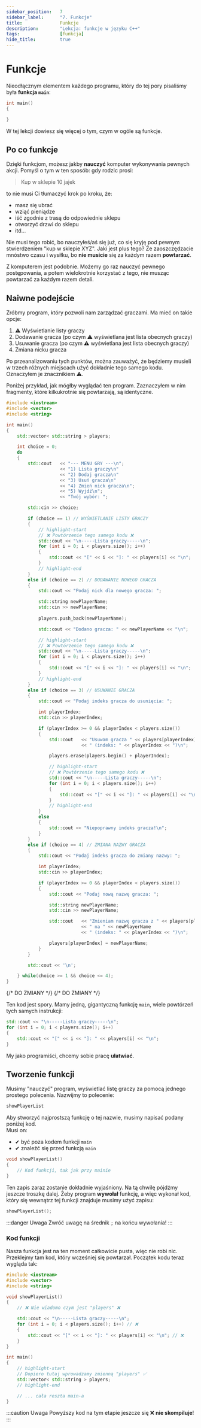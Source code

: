 ```yaml
---
sidebar_position:	7
sidebar_label:		"7. Funkcje"
title:				Funkcje
description:		"Lekcja: funkcje w języku C++"
tags:				[funkcja]
hide_title:			true
---
```



<NotFinished/>

# Funkcje

Nieodłącznym elementem każdego programu, który do tej pory pisaliśmy
była **funkcja `main`**:

```cpp
int main()
{

}
```

W tej lekcji dowiesz się więcej o tym, czym w ogóle są funkcje.

## Po co funkcje

Dzięki funkcjom, możesz jakby **nauczyć** komputer wykonywania pewnych akcji.
Pomyśl o tym w ten sposób: gdy rodzic prosi:

> Kup w sklepie 10 jajek

to nie musi Ci tłumaczyć krok po kroku, że:

- masz się ubrać
- wziąć pieniądze
- iść zgodnie z trasą do odpowiednie sklepu
- otworzyć drzwi do sklepu
- itd...

Nie musi tego robić, bo nauczyłeś/aś się już, co się kryję pod pewnym stwierdzeniem
"kup w sklepie XYZ". Jaki jest plus tego? Że zaoszczędzacie mnóstwo czasu
i wysiłku, bo **nie musicie** się za każdym razem **powtarzać**.

Z komputerem jest podobnie. Możemy go raz nauczyć pewnego postępowania,
a potem wielokrotnie korzystać z tego, nie musząc powtarzać za każdym razem detali.

## Naiwne podejście

Zróbmy program, który pozwoli nam zarządzać graczami.
Ma mieć on takie opcje:

1. ⚠ Wyświetlanie listy graczy
2. Dodawanie gracza (po czym ⚠ wyświetlana jest lista obecnych graczy)
3. Usuwanie gracza (po czym ⚠ wyświetlana jest lista obecnych graczy)
4. Zmiana nicku gracza

Po przeanalizowaniu tych punktów, można zauważyć, że będziemy musieli
w trzech różnych miejscach użyć dokładnie tego samego kodu.
Oznaczyłem je znacznikiem ⚠.

Poniżej przykład, jak mógłby wyglądać ten program. Zaznaczyłem w nim
fragmenty, które kilkukrotnie się powtarzają, są identyczne.

<Tabs>
<TabItem value="code" label="Pełen kod" default>

<CustomCodeBlock lineNumbers maxLines={25} resizable>

```cpp
#include <iostream>
#include <vector>
#include <string>

int main()
{
	std::vector< std::string > players;

	int choice = 0;
	do
	{
		std::cout	<< "--- MENU GRY ---\n";
					<< "1) Lista graczy\n"
					<< "2) Dodaj gracza\n"
					<< "3) Usuń gracza\n"
					<< "4) Zmień nick gracza\n";
					<< "5) Wyjdź\n";
					<< "Twój wybór: ";

		std::cin >> choice;

		if (choice == 1) // WYŚWIETLANIE LISTY GRACZY
		{
			// highlight-start
			// ❌ Powtórzenie tego samego kodu ❌
			std::cout << "\n-----Lista graczy-----\n";
			for (int i = 0; i < players.size(); i++)
			{
				std::cout << "[" << i << "]: " << players[i] << "\n";
			}
			// highlight-end
		}
		else if (choice == 2) // DODAWANIE NOWEGO GRACZA
		{
			std::cout << "Podaj nick dla nowego gracza: ";

			std::string newPlayerName;
			std::cin >> newPlayerName;
			
			players.push_back(newPlayerName);

			std::cout << "Dodano gracza: " << newPlayerName << "\n";

			// highlight-start
			// ❌ Powtórzenie tego samego kodu ❌
			std::cout << "\n-----Lista graczy-----\n";
			for (int i = 0; i < players.size(); i++)
			{
				std::cout << "[" << i << "]: " << players[i] << "\n";
			}
			// highlight-end
		}
		else if (choice == 3) // USUWANIE GRACZA
		{
			std::cout << "Podaj indeks gracza do usunięcia: ";

			int playerIndex;
			std::cin >> playerIndex;

			if (playerIndex >= 0 && playerIndex < players.size())
			{
				std::cout	<< "Usuwam gracza " << players[playerIndex]
							<< " (indeks: " << playerIndex << ")\n"; 

				players.erase(players.begin() + playerIndex);

				// highlight-start
				// ❌ Powtórzenie tego samego kodu ❌
				std::cout << "\n-----Lista graczy-----\n";
				for (int i = 0; i < players.size(); i++)
				{
					std::cout << "[" << i << "]: " << players[i] << "\n";
				}
				// highlight-end
			}
			else
			{
				std::cout << "Niepoprawny indeks gracza!\n";
			}
		}
		else if (choice == 4) // ZMIANA NAZWY GRACZA
		{
			std::cout << "Podaj indeks gracza do zmiany nazwy: ";

			int playerIndex;
			std::cin >> playerIndex;

			if (playerIndex >= 0 && playerIndex < players.size())
			{
				std::cout << "Podaj nową nazwę gracza: ";

				std::string newPlayerName;
				std::cin >> newPlayerName;

				std::cout	<< "Zmieniam nazwę gracza z " << players[playerIndex]
							<< " na " << newPlayerName
							<< " (indeks: " << playerIndex << ")\n"; 

				players[playerIndex] = newPlayerName;
			}
		}

		std::cout << '\n';

	} while(choice >= 1 && choice <= 4);
}
```

</CustomCodeBlock>

</TabItem>
<TabItem value="instruction" label="Instrukcja">
	{/* DO ZMIANY */}
	<GoogleSlides
			src="https://docs.google.com/presentation/d/e/2PACX-1vTsdQPMXKN90rcz4i515JK-rpUHjHTc5xIjGVtNJS8XSbloMNObHEBUSszvYi9I7tuKBNIdEKNFh1jk/embed"
			aspectRatio={960 / 500}
			delay={500}
			centered
			fullWidth
		/>
</TabItem>
<TabItem value="result" label="Wynik">
	{/* DO ZMIANY */}
	<GoogleSlides
			src="https://docs.google.com/presentation/d/e/2PACX-1vTsdQPMXKN90rcz4i515JK-rpUHjHTc5xIjGVtNJS8XSbloMNObHEBUSszvYi9I7tuKBNIdEKNFh1jk/embed"
			aspectRatio={960 / 500}
			delay={500}
			centered
			fullWidth
		/>
</TabItem>


</Tabs>

Ten kod jest spory. Mamy jedną, gigantyczną funkcję `main`, wiele powtórzeń tych samych instrukcji:
```cpp
std::cout << "\n-----Lista graczy-----\n";
for (int i = 0; i < players.size(); i++)
{
	std::cout << "[" << i << "]: " << players[i] << "\n";
}
```

My jako programiści, chcemy sobie pracę **ułatwiać**.

## Tworzenie funkcji

Musimy "nauczyć" program, wyświetlać listę graczy za pomocą jednego prostego polecenia.
Nazwijmy to polecenie:

```cpp
showPlayerList
```

Aby stworzyć najprostszą funkcję o tej nazwie, musimy napisać podany poniżej kod.  
Musi on:
- ✔ być poza kodem funkcji `main`
- ✔ znaleźć się przed funkcją `main`

```cpp
void showPlayerList()
{
	// Kod funkcji, tak jak przy mainie
}
```

Ten zapis zaraz zostanie dokładnie wyjaśniony. Na tą chwilę pójdźmy jeszcze troszkę dalej.
Żeby program **wywołał** funkcję, a więc wykonał kod, który się wewnątrz tej funkcji znajduje
musimy użyć zapisu:

```cpp
showPlayerList();
```

:::danger Uwaga
Zwróć uwagę na średnik `;` na końcu wywołania!
:::

### Kod funkcji

Nasza funkcja jest na ten moment całkowicie pusta, więc nie robi nic.
Przeklejmy tam kod, który wcześniej się powtarzał.
Początek kodu teraz wygląda tak:

```cpp
#include <iostream>
#include <vector>
#include <string>

void showPlayerList()
{
	// ❌ Nie wiadomo czym jest "players" ❌

	std::cout << "\n-----Lista graczy-----\n";
	for (int i = 0; i < players.size(); i++) // ❌
	{
		std::cout << "[" << i << "]: " << players[i] << "\n"; // ❌
	}
}

int main()
{
	// highlight-start
	// Dopiero tutaj wprowadzamy zmienną "players" ✅
	std::vector< std::string > players;
	// highlight-end

	// ... cała reszta main-a 
}
```

:::caution Uwaga
Powyższy kod na tym etapie jeszcze się ❌ **nie skompiluje**!
:::